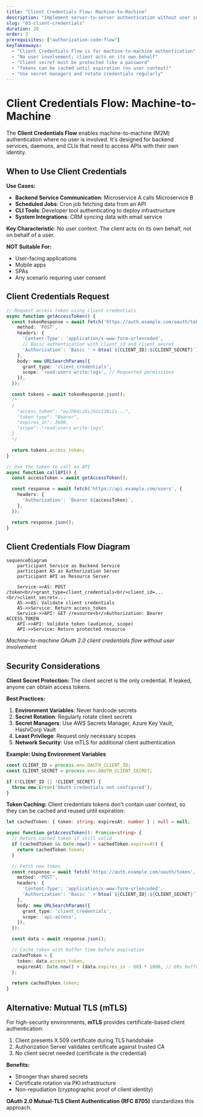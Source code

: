 ```yaml
---
title: "Client Credentials Flow: Machine-to-Machine"
description: "Implement server-to-server authentication without user involvement for backend services and APIs."
slug: "03-client-credentials"
duration: 20
order: 3
prerequisites: ["authorization-code-flow"]
keyTakeaways:
  - "Client Credentials Flow is for machine-to-machine authentication"
  - "No user involvement; client acts on its own behalf"
  - "Client secret must be protected like a password"
  - "Tokens can be cached until expiration (no user context)"
  - "Use secret managers and rotate credentials regularly"
---
```


# Client Credentials Flow: Machine-to-Machine

The **Client Credentials Flow** enables machine-to-machine (M2M) authentication where no user is involved. It's designed for backend services, daemons, and CLIs that need to access APIs with their own identity.

## When to Use Client Credentials

**Use Cases:**
- **Backend Service Communication**: Microservice A calls Microservice B
- **Scheduled Jobs**: Cron job fetching data from an API
- **CLI Tools**: Developer tool authenticating to deploy infrastructure
- **System Integrations**: CRM syncing data with email service

**Key Characteristic**: No user context. The client acts on its own behalf, not on behalf of a user.

**NOT Suitable For:**
- User-facing applications
- Mobile apps
- SPAs
- Any scenario requiring user consent

## Client Credentials Request

```typescript
// Request access token using client credentials
async function getAccessToken() {
  const tokenResponse = await fetch('https://auth.example.com/oauth/token', {
    method: 'POST',
    headers: {
      'Content-Type': 'application/x-www-form-urlencoded',
      // Basic authentication with client_id and client_secret
      'Authorization': 'Basic ' + btoa(`${CLIENT_ID}:${CLIENT_SECRET}`),
    },
    body: new URLSearchParams({
      grant_type: 'client_credentials',
      scope: 'read:users write:logs', // Requested permissions
    }),
  });

  const tokens = await tokenResponse.json();
  /*
  {
    "access_token": "eyJhbGciOiJSUzI1NiIs...",
    "token_type": "Bearer",
    "expires_in": 3600,
    "scope": "read:users write:logs"
  }
  */

  return tokens.access_token;
}

// Use the token to call an API
async function callAPI() {
  const accessToken = await getAccessToken();

  const response = await fetch('https://api.example.com/users', {
    headers: {
      'Authorization': `Bearer ${accessToken}`,
    },
  });

  return response.json();
}
```

## Client Credentials Flow Diagram

```mermaid
sequenceDiagram
    participant Service as Backend Service
    participant AS as Authorization Server
    participant API as Resource Server

    Service->>AS: POST /token<br/>grant_type=client_credentials<br/>client_id=...<br/>client_secret=...
    AS->>AS: Validate client credentials
    AS->>Service: Return access_token
    Service->>API: GET /resource<br/>Authorization: Bearer ACCESS_TOKEN
    API->>API: Validate token (audience, scope)
    API->>Service: Return protected resource
```

*Machine-to-machine OAuth 2.0 client credentials flow without user involvement*

## Security Considerations

**Client Secret Protection:**
The client secret is the only credential. If leaked, anyone can obtain access tokens.

**Best Practices:**
1. **Environment Variables**: Never hardcode secrets
2. **Secret Rotation**: Regularly rotate client secrets
3. **Secret Managers**: Use AWS Secrets Manager, Azure Key Vault, HashiCorp Vault
4. **Least Privilege**: Request only necessary scopes
5. **Network Security**: Use mTLS for additional client authentication

**Example: Using Environment Variables**
```typescript
const CLIENT_ID = process.env.OAUTH_CLIENT_ID;
const CLIENT_SECRET = process.env.OAUTH_CLIENT_SECRET;

if (!CLIENT_ID || !CLIENT_SECRET) {
  throw new Error('OAuth credentials not configured');
}
```

**Token Caching:**
Client credentials tokens don't contain user context, so they can be cached and reused until expiration:

```typescript
let cachedToken: { token: string; expiresAt: number } | null = null;

async function getAccessToken(): Promise<string> {
  // Return cached token if still valid
  if (cachedToken && Date.now() < cachedToken.expiresAt) {
    return cachedToken.token;
  }

  // Fetch new token
  const response = await fetch('https://auth.example.com/oauth/token', {
    method: 'POST',
    headers: {
      'Content-Type': 'application/x-www-form-urlencoded',
      'Authorization': 'Basic ' + btoa(`${CLIENT_ID}:${CLIENT_SECRET}`),
    },
    body: new URLSearchParams({
      grant_type: 'client_credentials',
      scope: 'api:access',
    }),
  });

  const data = await response.json();

  // Cache token with buffer time before expiration
  cachedToken = {
    token: data.access_token,
    expiresAt: Date.now() + (data.expires_in - 60) * 1000, // 60s buffer
  };

  return cachedToken.token;
}
```

## Alternative: Mutual TLS (mTLS)

For high-security environments, **mTLS** provides certificate-based client authentication:

1. Client presents X.509 certificate during TLS handshake
2. Authorization Server validates certificate against trusted CA
3. No client secret needed (certificate is the credential)

**Benefits:**
- Stronger than shared secrets
- Certificate rotation via PKI infrastructure
- Non-repudiation (cryptographic proof of client identity)

**OAuth 2.0 Mutual-TLS Client Authentication (RFC 8705)** standardizes this approach.
